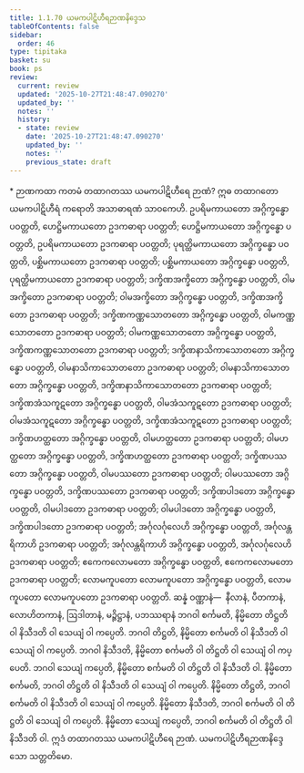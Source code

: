 ```yaml
---
title: 1.1.70 ယမကပါဋိဟီရဉာဏနိဒ္ဒေသ
tableOfContents: false
sidebar:
  order: 46
type: tipitaka
basket: su
book: ps
review:
  current: review
  updated: '2025-10-27T21:48:47.090270'
  updated_by: ''
  notes: ''
  history:
  - state: review
    date: '2025-10-27T21:48:47.090270'
    updated_by: ''
    notes: ''
    previous_state: draft
---
```



<ReviewStatus review={frontmatter.review} showDetails={true} />

<HypothesisAnnotation frontmatter={frontmatter} />

<DynamicBreadcrumb />

<Paragraph type="center" book="ps">
* ဉာဏကထာ
</Paragraph>


<Division number="116" book="ps" e="ch" v="26" p="120">

<Paragraph number="678" book="ps">
ကတမံ <Emphasis>တထာဂတဿ ယမကပါဋိဟီရေ ဉာဏံ?</Emphasis> ဣဓ တထာဂတော ယမကပါဋိဟီရံ ကရောတိ အသာဓာရဏံ သာဝကေဟိ. ဥပရိမကာယတော အဂ္ဂိက္ခန္ဓော ပဝတ္တတိ, ဟေဋ္ဌိမကာယတော ဥဒကဓာရာ ပဝတ္တတိ; ဟေဋ္ဌိမကာယတော အဂ္ဂိက္ခန္ဓော ပဝတ္တတိ, ဥပရိမကာယတော ဥဒကဓာရာ ပဝတ္တတိ; ပုရတ္ထိမကာယတော အဂ္ဂိက္ခန္ဓော ပဝတ္တတိ, ပစ္ဆိမကာယတော ဥဒကဓာရာ ပဝတ္တတိ; ပစ္ဆိမကာယတော အဂ္ဂိက္ခန္ဓော ပဝတ္တတိ, ပုရတ္ထိမကာယတော ဥဒကဓာရာ ပဝတ္တတိ; ဒက္ခိဏအက္ခိတော အဂ္ဂိက္ခန္ဓော ပဝတ္တတိ, ဝါမအက္ခိတော ဥဒကဓာရာ ပဝတ္တတိ; ဝါမအက္ခိတော အဂ္ဂိက္ခန္ဓော ပဝတ္တတိ, ဒက္ခိဏအက္ခိတော ဥဒကဓာရာ ပဝတ္တတိ; ဒက္ခိဏကဏ္ဏသောတတော အဂ္ဂိက္ခန္ဓော ပဝတ္တတိ, ဝါမကဏ္ဏသောတတော ဥဒကဓာရာ ပဝတ္တတိ; ဝါမကဏ္ဏသောတတော အဂ္ဂိက္ခန္ဓော ပဝတ္တတိ, ဒက္ခိဏကဏ္ဏသောတတော ဥဒကဓာရာ ပဝတ္တတိ; ဒက္ခိဏနာသိကာသောတတော အဂ္ဂိက္ခန္ဓော ပဝတ္တတိ, ဝါမနာသိကာသောတတော ဥဒကဓာရာ ပဝတ္တတိ; ဝါမနာသိကာသောတတော အဂ္ဂိက္ခန္ဓော ပဝတ္တတိ, ဒက္ခိဏနာသိကာသောတတော ဥဒကဓာရာ ပဝတ္တတိ; ဒက္ခိဏအံသကူဋတော အဂ္ဂိက္ခန္ဓော ပဝတ္တတိ, ဝါမအံသကူဋတော ဥဒကဓာရာ ပဝတ္တတိ; ဝါမအံသကူဋတော အဂ္ဂိက္ခန္ဓော ပဝတ္တတိ, ဒက္ခိဏအံသကူဋတော ဥဒကဓာရာ ပဝတ္တတိ; ဒက္ခိဏဟတ္ထတော အဂ္ဂိက္ခန္ဓော ပဝတ္တတိ, ဝါမဟတ္ထတော ဥဒကဓာရာ ပဝတ္တတိ; ဝါမဟတ္ထတော အဂ္ဂိက္ခန္ဓော ပဝတ္တတိ, ဒက္ခိဏဟတ္ထတော ဥဒကဓာရာ ပဝတ္တတိ; ဒက္ခိဏပဿတော အဂ္ဂိက္ခန္ဓော ပဝတ္တတိ, ဝါမပဿတော ဥဒကဓာရာ ပဝတ္တတိ; ဝါမပဿတော အဂ္ဂိက္ခန္ဓော ပဝတ္တတိ, ဒက္ခိဏပဿတော ဥဒကဓာရာ ပဝတ္တတိ; ဒက္ခိဏပါဒတော အဂ္ဂိက္ခန္ဓော ပဝတ္တတိ, ဝါမပါဒတော ဥဒကဓာရာ ပဝတ္တတိ; ဝါမပါဒတော အဂ္ဂိက္ခန္ဓော ပဝတ္တတိ, ဒက္ခိဏပါဒတော ဥဒကဓာရာ ပဝတ္တတိ; အင်္ဂုလင်္ဂုလေဟိ အဂ္ဂိက္ခန္ဓော ပဝတ္တတိ, အင်္ဂုလန္တရိကာဟိ ဥဒကဓာရာ ပဝတ္တတိ; အင်္ဂုလန္တရိကာဟိ အဂ္ဂိက္ခန္ဓော ပဝတ္တတိ, အင်္ဂုလင်္ဂုလေဟိ ဥဒကဓာရာ ပဝတ္တတိ; ဧကေကလောမတော အဂ္ဂိက္ခန္ဓော ပဝတ္တတိ, ဧကေကလောမတော ဥဒကဓာရာ ပဝတ္တတိ; လောမကူပတော လောမကူပတော အဂ္ဂိက္ခန္ဓော ပဝတ္တတိ, လောမကူပတော လောမကူပတော ဥဒကဓာရာ ပဝတ္တတိ.
</Paragraph>

<Paragraph number="679" book="ps">
ဆန္နံ ဝဏ္ဏာနံ—  နီလာနံ, ပီတကာနံ, လောဟိတကာနံ, ဩဒါတာနံ, မဉ္ဇိဋ္ဌာနံ, ပဘဿရာနံ ဘဂဝါ စင်္ကမတိ, နိမ္မိတော တိဋ္ဌတိ ဝါ နိသီဒတိ ဝါ သေယျံ ဝါ ကပ္ပေတိ. ဘဂဝါ တိဋ္ဌတိ, နိမ္မိတော စင်္ကမတိ ဝါ နိသီဒတိ ဝါ သေယျံ ဝါ ကပ္ပေတိ. ဘဂဝါ နိသီဒတိ, နိမ္မိတော စင်္ကမတိ ဝါ တိဋ္ဌတိ ဝါ သေယျံ ဝါ ကပ္ပေတိ. ဘဂဝါ သေယျံ ကပ္ပေတိ, နိမ္မိတော စင်္ကမတိ ဝါ တိဋ္ဌတိ ဝါ နိသီဒတိ ဝါ. နိမ္မိတော စင်္ကမတိ, ဘဂဝါ တိဋ္ဌတိ ဝါ နိသီဒတိ ဝါ သေယျံ ဝါ ကပ္ပေတိ. နိမ္မိတော တိဋ္ဌတိ, ဘဂဝါ စင်္ကမတိ ဝါ နိသီဒတိ ဝါ သေယျံ ဝါ ကပ္ပေတိ. နိမ္မိတော နိသီဒတိ, ဘဂဝါ စင်္ကမတိ ဝါ တိဋ္ဌတိ ဝါ သေယျံ ဝါ ကပ္ပေတိ. နိမ္မိတော သေယျံ ကပ္ပေတိ, ဘဂဝါ စင်္ကမတိ ဝါ တိဋ္ဌတိ ဝါ နိသီဒတိ ဝါ. ဣဒံ တထာဂတဿ ယမကပါဋိဟီရေ ဉာဏံ.

</Paragraph>
</Division>

<Paragraph number="680" type="center" book="ps">
ယမကပါဋိဟီရဉာဏနိဒ္ဒေသော သတ္တတိမော.
</Paragraph>